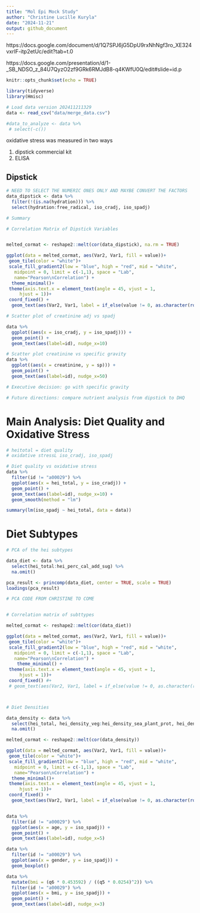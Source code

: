 ```yaml
---
title: "Mol Epi Mock Study"
author: "Christine Lucille Kuryla"
date: "2024-11-21"
output: github_document
---
```



https://docs.google.com/document/d/1Q7SPJ6jG5DpU9rxNhNgf3ro_XE324vxrlF-itp2etUc/edit?tab=t.0

https://docs.google.com/presentation/d/1-_SB_NDSO_z_84U7QyzO2zf9GRk6RMJdB8-q4KWfU0Q/edit#slide=id.p



```r
knitr::opts_chunk$set(echo = TRUE)

library(tidyverse)
library(Hmisc)

```

```r

# Load data version 202411211329
data <- read_csv("data/merge_data.csv")

#data_to_analyze <- data %>% 
 # select(-c())

```

oxidative stress was measured in two ways

1) dipstick commercial kit
2) ELISA

## Dipstick

```r



# NEED TO SELECT THE NUMERIC ONES ONLY AND MAYBE CONVERT THE FACTORS
data_dipstick <- data %>% 
  filter(!(is.na(hydration))) %>% 
  select(hydration:free_radical, iso_cradj, iso_spadj)

# Summary

# Correlation Matrix of Dipstick Variables


melted_cormat <- reshape2::melt(cor(data_dipstick), na.rm = TRUE)

ggplot(data = melted_cormat, aes(Var2, Var1, fill = value))+
 geom_tile(color = "white")+
 scale_fill_gradient2(low = "blue", high = "red", mid = "white", 
   midpoint = 0, limit = c(-1,1), space = "Lab", 
   name="Pearson\nCorrelation") +
  theme_minimal()+ 
 theme(axis.text.x = element_text(angle = 45, vjust = 1, 
     hjust = 1))+
 coord_fixed() +
  geom_text(aes(Var2, Var1, label = if_else(value != 0, as.character(round(value, digits = 2)), " ")))

# Scatter plot of creatinine adj vs spadj

data %>% 
  ggplot((aes(x = iso_cradj, y = iso_spadj))) +
  geom_point() +
  geom_text(aes(label=id), nudge_x=10)

# Scatter plot creatinine vs specific gravity
data %>% 
  ggplot((aes(x = creatinine, y = sp))) +
  geom_point() +
  geom_text(aes(label=id), nudge_x=50)

# Executive decision: go with specific gravity

# Future directions: compare nutrient analysis from dipstick to DHQ


```

# Main Analysis: Diet Quality and Oxidative Stress

```r

# heitotal = diet quality
# oxidative stressL iso_cradj, iso_spadj

# Diet quality vs oxidative stress
data %>% 
  filter(id != "a00029") %>% 
  ggplot(aes(x = hei_total, y = iso_cradj)) +
  geom_point() +
  geom_text(aes(label=id), nudge_x=10) +
  geom_smooth(method = "lm")

summary(lm(iso_spadj ~ hei_total, data = data))

```


# Diet Subtypes

```r

# PCA of the hei subtypes

data_diet <- data %>% 
  select(hei_total:hei_perc_cal_add_sug) %>% 
  na.omit()

pca_result <- princomp(data_diet, center = TRUE, scale = TRUE)
loadings(pca_result)

# PCA CODE FROM CHRISTINE TO COME


# Correlation matrix of subttypes

melted_cormat <- reshape2::melt(cor(data_diet))

ggplot(data = melted_cormat, aes(Var2, Var1, fill = value))+
 geom_tile(color = "white")+
 scale_fill_gradient2(low = "blue", high = "red", mid = "white", 
   midpoint = 0, limit = c(-1,1), space = "Lab", 
   name="Pearson\nCorrelation") +
    theme_minimal() +
 theme(axis.text.x = element_text(angle = 45, vjust = 1, 
     hjust = 1))+
 coord_fixed() #+
 # geom_text(aes(Var2, Var1, label = if_else(value != 0, as.character(round(value, digits = 2)), " "))) +



# Diet Densities

data_density <- data %>% 
  select(hei_total, hei_density_veg:hei_density_sea_plant_prot, hei_density_sodium, hei_density_ref_grain) %>% 
  na.omit()

melted_cormat <- reshape2::melt(cor(data_density))

ggplot(data = melted_cormat, aes(Var2, Var1, fill = value))+
 geom_tile(color = "white")+
 scale_fill_gradient2(low = "blue", high = "red", mid = "white", 
   midpoint = 0, limit = c(-1,1), space = "Lab", 
   name="Pearson\nCorrelation") +
  theme_minimal()+ 
 theme(axis.text.x = element_text(angle = 45, vjust = 1, 
     hjust = 1))+
 coord_fixed() +
  geom_text(aes(Var2, Var1, label = if_else(value != 0, as.character(round(value, digits = 2)), " ")))



```


```r

data %>% 
  filter(id != "a00029") %>% 
  ggplot(aes(x = age, y = iso_spadj)) +
  geom_point() +
  geom_text(aes(label=id), nudge_x=5)

data %>% 
  filter(id != "a00029") %>% 
  ggplot(aes(x = gender, y = iso_spadj)) +
  geom_boxplot()

data %>% 
  mutate(bmi = (q6 * 0.453592) / ((q5 * 0.0254)^2)) %>% 
  filter(id != "a00029") %>% 
  ggplot(aes(x = bmi, y = iso_spadj)) +
  geom_point() +
  geom_text(aes(label=id), nudge_x=3)

```

